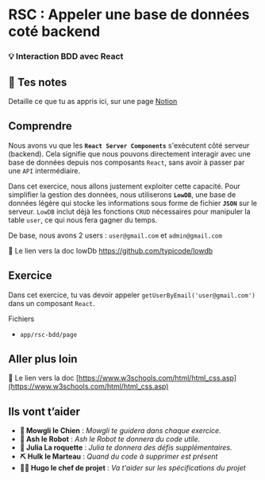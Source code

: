 # RSC : Appeler une base de données coté backend

### 💡 Interaction BDD avec React

## 📝 Tes notes

Detaille ce que tu as appris ici, sur une page [Notion](https://go.mikecodeur.com/course-notes-template)

## Comprendre

Nous avons vu que les **`React Server Components`** s'exécutent côté serveur (backend). Cela signifie que nous pouvons directement interagir avec une base de données depuis nos composants `React`, sans avoir à passer par une `API` intermédiaire.

Dans cet exercice, nous allons justement exploiter cette capacité. Pour simplifier la gestion des données, nous utiliserons **`LowDB`**, une base de données légère qui stocke les informations sous forme de fichier **`JSON`** sur le serveur. `LowDB` inclut déjà les fonctions `CRUD` nécessaires pour manipuler la table `user`, ce qui nous fera gagner du temps.

De base, nous avons 2 users : `user@gmail.com` et `admin@gmail.com`

📑 Le lien vers la doc lowDb https://github.com/typicode/lowdb

## Exercice

Dans cet exercice, tu vas devoir appeler `getUserByEmail('user@gmail.com')` dans un composant `React`.

Fichiers

- `app/rsc-bdd/page`

## Aller plus loin

📑 Le lien vers la doc [https://www.w3schools.com/html/html_css.asp](https://www.w3schools.com/html/html_css.asp)

## Ils vont t’aider

- **🐶  Mowgli le Chien** : *Mowgli te guidera dans chaque exercice.*
- **🤖  Ash le Robot** : *Ash le Robot te donnera du code utile.*
- **🚀 Julia La roquette** : *Julia te donnera des défis supplémentaires.*
- **⛏️ Hulk le Marteau** : *Quand du code à supprimer est présent*
- **👨‍✈️ Hugo le chef de projet** : *Va t'aider sur les spécifications du projet*